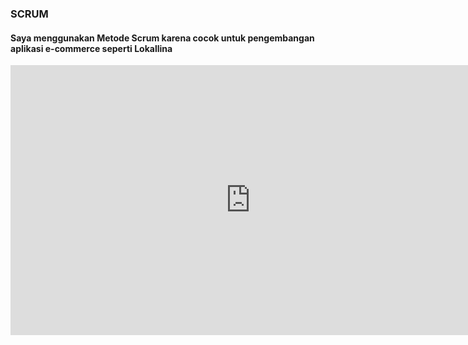 ### SCRUM
#### Saya menggunakan Metode Scrum karena cocok untuk pengembangan aplikasi e-commerce seperti Lokallina
<iframe width="768" height="432" src="https://miro.com/app/live-embed/uXjVLtNqtqk=/?moveToViewport=-4351,-2672,8191,4621&embedId=393646593985" frameborder="0" scrolling="no" allow="fullscreen; clipboard-read; clipboard-write" allowfullscreen></iframe>